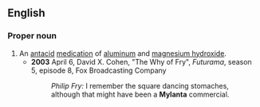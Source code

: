 ==English==

===Proper noun===
{{en-proper noun}}

# An [[antacid]] [[medication]] of [[aluminum hydroxide|aluminum]] and [[magnesium hydroxide]].
#* '''2003''' April 6, David X. Cohen, "The Why of Fry", ''Futurama'', season 5, episode 8, Fox Broadcasting Company
#*: ''Philip Fry:'' I remember the square dancing stomaches, although that might have been a '''Mylanta''' commercial.